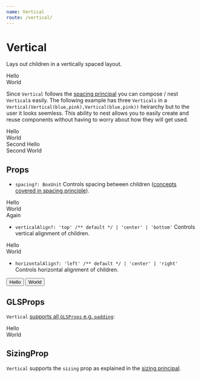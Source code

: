 ```yaml
---
name: Vertical
route: /vertical/
---
```



# Vertical 

Lays out children in a vertically spaced layout.

<Playground>
  <Vertical>
    <div style={{backgroundColor: "lightskyblue"}}>Hello</div>
    <div style={{backgroundColor: "lightpink"}}>World</div>
  </Vertical>
</Playground>

Since `Vertical` follows the [spacing principal][principle-spacing] you can compose / nest `Vertical`s easily. The following example has three `Verticals` in a `Vertical(Vertical(blue,pink),Vertical(blue,pink))` heirarchy but to the user it looks seemless. This ability to nest allows you to easily create and reuse components without having to worry about how they will get used.

<Playground>
  <Vertical>
    <Vertical>
      <div style={{backgroundColor: "lightskyblue"}}>Hello</div>
      <div style={{backgroundColor: "lightpink"}}>World</div>
    </Vertical>
    <Vertical>
      <div style={{backgroundColor: "lightskyblue"}}>Second Hello</div>
      <div style={{backgroundColor: "lightpink"}}>Second World</div>
    </Vertical>
  </Vertical>
</Playground>

## Props
* `spacing?: BoxUnit` Controls spacing between children ([concepts covered in spacing principle][principle-spacing]).

<Playground>
  <Vertical spacing={10}>
    <div style={{backgroundColor: "lightskyblue"}}>Hello</div>
    <div style={{backgroundColor: "lightpink"}}>World</div>
    <div style={{backgroundColor: "darkorange"}}>Again</div>
  </Vertical>
</Playground>

* `verticalAlign?: 'top' /** default */ | 'center' | 'bottom'` Controls vertical alignment of children.

<Playground>
  <Vertical verticalAlign='bottom' style={{height: '100px'}} spacing={10}>
    <div style={{backgroundColor: "lightskyblue"}}>Hello</div>
    <div style={{backgroundColor: "lightpink"}}>World</div>
  </Vertical>
</Playground>

* `horizontalAlign?: 'left' /** default */ | 'center' | 'right'` Controls horizontal alignment of children.

<Playground>
  <Vertical horizontalAlign='right'>
    <button>Hello</button>
    <button>World</button>
  </Vertical>
</Playground>

## GLSProps

`Vertical` [supports all `GLSProps` e.g. `padding`][common-types]: 

<Playground>
  <Vertical padding={20}>
    <div style={{backgroundColor: "lightskyblue"}}>Hello</div>
    <div style={{backgroundColor: "lightpink"}}>World</div>
  </Vertical>
</Playground>

## SizingProp

`Vertical` supports the `sizing` prop as explained in the [sizing principal][principle-sizing].


[common-types]:../common-types/
[principle-spacing]:../principle-spacing/
[principle-sizing]:../principle-sizing/
